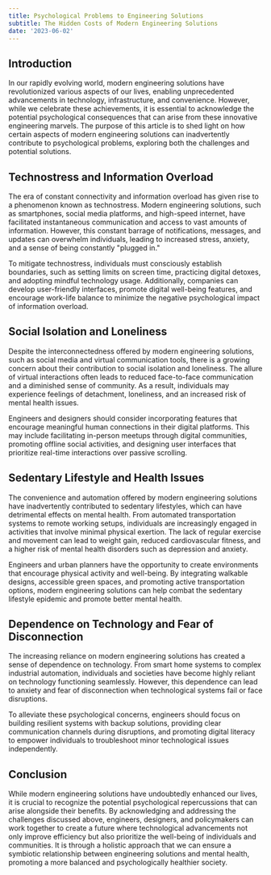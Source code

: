```yaml
---
title: Psychological Problems to Engineering Solutions
subtitle: The Hidden Costs of Modern Engineering Solutions
date: '2023-06-02'
---
```


## Introduction

In our rapidly evolving world, modern engineering solutions have revolutionized various aspects of our lives, enabling unprecedented advancements in technology, infrastructure, and convenience. However, while we celebrate these achievements, it is essential to acknowledge the potential psychological consequences that can arise from these innovative engineering marvels. The purpose of this article is to shed light on how certain aspects of modern engineering solutions can inadvertently contribute to psychological problems, exploring both the challenges and potential solutions.

## Technostress and Information Overload

The era of constant connectivity and information overload has given rise to a phenomenon known as technostress. Modern engineering solutions, such as smartphones, social media platforms, and high-speed internet, have facilitated instantaneous communication and access to vast amounts of information. However, this constant barrage of notifications, messages, and updates can overwhelm individuals, leading to increased stress, anxiety, and a sense of being constantly "plugged in."

To mitigate technostress, individuals must consciously establish boundaries, such as setting limits on screen time, practicing digital detoxes, and adopting mindful technology usage. Additionally, companies can develop user-friendly interfaces, promote digital well-being features, and encourage work-life balance to minimize the negative psychological impact of information overload.

## Social Isolation and Loneliness

Despite the interconnectedness offered by modern engineering solutions, such as social media and virtual communication tools, there is a growing concern about their contribution to social isolation and loneliness. The allure of virtual interactions often leads to reduced face-to-face communication and a diminished sense of community. As a result, individuals may experience feelings of detachment, loneliness, and an increased risk of mental health issues.

Engineers and designers should consider incorporating features that encourage meaningful human connections in their digital platforms. This may include facilitating in-person meetups through digital communities, promoting offline social activities, and designing user interfaces that prioritize real-time interactions over passive scrolling.

## Sedentary Lifestyle and Health Issues

The convenience and automation offered by modern engineering solutions have inadvertently contributed to sedentary lifestyles, which can have detrimental effects on mental health. From automated transportation systems to remote working setups, individuals are increasingly engaged in activities that involve minimal physical exertion. The lack of regular exercise and movement can lead to weight gain, reduced cardiovascular fitness, and a higher risk of mental health disorders such as depression and anxiety.

Engineers and urban planners have the opportunity to create environments that encourage physical activity and well-being. By integrating walkable designs, accessible green spaces, and promoting active transportation options, modern engineering solutions can help combat the sedentary lifestyle epidemic and promote better mental health.

## Dependence on Technology and Fear of Disconnection

The increasing reliance on modern engineering solutions has created a sense of dependence on technology. From smart home systems to complex industrial automation, individuals and societies have become highly reliant on technology functioning seamlessly. However, this dependence can lead to anxiety and fear of disconnection when technological systems fail or face disruptions.

To alleviate these psychological concerns, engineers should focus on building resilient systems with backup solutions, providing clear communication channels during disruptions, and promoting digital literacy to empower individuals to troubleshoot minor technological issues independently.

## Conclusion

While modern engineering solutions have undoubtedly enhanced our lives, it is crucial to recognize the potential psychological repercussions that can arise alongside their benefits. By acknowledging and addressing the challenges discussed above, engineers, designers, and policymakers can work together to create a future where technological advancements not only improve efficiency but also prioritize the well-being of individuals and communities. It is through a holistic approach that we can ensure a symbiotic relationship between engineering solutions and mental health, promoting a more balanced and psychologically healthier society.

